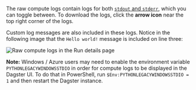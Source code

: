 The raw compute logs contain logs for both [`stdout` and `stderr`](https://stackoverflow.com/questions/3385201/confused-about-stdin-stdout-and-stderr), which you can toggle between. To download the logs, click the **arrow icon** near the top right corner of the logs.

Custom log messages are also included in these logs. Notice in the following image that the `Hello world!` message is included on line three:

<!-- ![Raw compute logs in the Run details page](/images/concepts/logging/loggers-compute-logs.png) -->

<Image
  alt="Raw compute logs in the Run details page"
  src="/images/concepts/logging/loggers-compute-logs.png"
  width={3046}
  height={1618}
/>

**Note:** Windows / Azure users may need to enable the environment variable `PYTHONLEGACYWINDOWSSTDIO` in order for compute logs to be displayed in the Dagster UI. To do that in PowerShell, run `$Env:PYTHONLEGACYWINDOWSSTDIO = 1` and then restart the Dagster instance.
